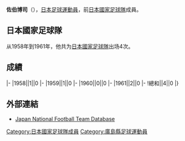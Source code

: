 {{Infobox football biography
|name=佐伯博司
|image=
|fullname=佐伯博司
|birth_date={{Birth date and age|1936|5|26}}
|cityofbirth=[[廣島縣|廣島縣]]
|countryofbirth=[[日本|日本]]
|height=
|position=[[前鋒_(足球)|前鋒]]
|currentclub=
|years=?-1966
|clubs=[[八幡製鉄|八幡製鉄]]
|caps(goals)=
|nationalyears=1958-1961
|nationalteam=[[日本國家足球隊|日本]]
|nationalcaps(goals)=4 (0)
}}
'''佐伯博司'''（{{Bd|1936年|5月26日||}}），[[日本|日本]][[足球|足球]][[運動員|運動員]]，前[[日本國家足球隊|日本國家足球隊]]成員。

==日本國家足球隊==
从1958年到1961年，他共为[[日本國家足球隊|日本國家足球隊]]出场4次。

==成績==
{{Football player national team statistics|JPN}}
|-
|1958||1||0
|-
|1959||1||0
|-
|1960||0||0
|-
|1961||2||0
|-
!總和||4||0
|}

==外部連結==
{{Reflist}}
*[https://web.archive.org/web/20160319072739/http://www.japannationalfootballteam.com/en/players/saeki_hiroshi.html Japan National Football Team Database]

{{Japan-sport-bio-stub}}
{{Soccer-player-stub}}
[[Category:日本國家足球隊成員|Category:日本國家足球隊成員]]
[[Category:廣島縣足球運動員|Category:廣島縣足球運動員]]
